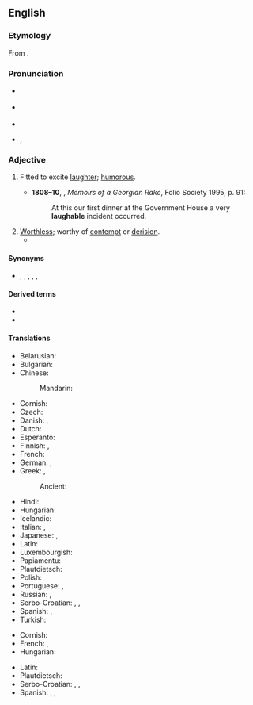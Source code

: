 ==English==

===Etymology===
From {{suffix|en|laugh|able}}.

===Pronunciation===
* {{a|Australia}} {{IPA|en|/ˈlaːfəbl̩/}}
* {{a|UK}} {{IPA|en|/ˈlɑːfəbl̩/|/ˈlæfəbl̩/}}
* {{audio|en|LL-Q1860 (eng)-Vealhurl-laughable.wav|Audio (UK)}}
* {{a|US}} {{enPR|ˈlăfəbl̩}}, {{IPA|en|/ˈlæfəbl̩/}}

===Adjective===
{{en-adj}}

# {{lb|en|now|rare}} Fitted to excite [[laughter]]; [[humorous]].
#*'''1808–10''', {{w|William Hickey (memoirist)|William Hickey}}, ''Memoirs of a Georgian Rake'', Folio Society 1995, p. 91:
#*:At this our first dinner at the Government House a very '''laughable''' incident occurred.
# [[worthless|Worthless]]; worthy of [[contempt]] or [[derision]].
#* {{quote-journal
|en
|date=June 3, 2012
|author=Nathan Rabin
|title=TV: Review: THE SIMPSONS (CLASSIC): “Mr. Plow” (season 4, episode 9; originally aired 11/19/1992)
|url=http://www.avclub.com/articles/mr-plow,75560/
|page=
|passage=It would be difficult, for example, to imagine a bigger, more obvious subject for comedy than the '''laughable''' self-delusion of washed-up celebrities, especially if the washed-up celebrity in question is Adam West, a camp icon who can go toe to toe with William Shatner as the king of winking self-parody.}}

====Synonyms====
* {{l|en|droll}}, {{l|en|ludicrous}}, {{l|en|mirthful}}, {{l|en|comical}}, {{l|en|risible}}, {{l|en|ridiculous}}

====Derived terms====
* {{l|en|laughableness}}
* {{l|en|laughably}}

====Translations====
{{trans-top|fitted to exite laughter}}
* Belarusian: {{t|be|сме́шны|m|sc=Cyrl}}
* Bulgarian: {{t+|bg|смешен}}
* Chinese:
*: Mandarin: {{t+|cmn|可笑|tr=kěxiào|sc=Hani}}
* Cornish: {{t|kw|hwarthus}}
* Czech: {{t+|cs|směšný}}
* Danish: {{t|da|latterlig}}, {{t|da|komisk}}
* Dutch: {{t+|nl|belachelijk}}
* Esperanto: {{t|eo|ridinda}}
* Finnish: {{t+|fi|huvittava}}, {{t+|fi|naurattava}}
* French: {{t+|fr|risible}}
* German: {{t+|de|lächerlich}}, {{t|de|lachhaft}}
* Greek: {{t+|el|γελοίος}}, {{t+|el|αστείος}}
*: Ancient: {{t|grc|γελοῖος|sc=polytonic}}
{{trans-mid}}
* Hindi: {{t|hi|हास्यस्पद}}
* Hungarian: {{t+|hu|mulatságos}}
* Icelandic: {{t+|is|hlægilegur}}
* Italian: {{t+|it|ridicolo}}, {{t+|it|risibile}}
* Japanese: {{t+|ja|可笑しい|tr=おかしい, okashii}}, {{t|ja|人笑わせ|tr=ひとわらわせ, hito-warawase}}
* Latin: {{t+|la|rīdiculus}}
* Luxembourgish: {{t|lb|lächerlech}}
* Papiamentu: {{t|pap|ridíkulo}}
* Plautdietsch: {{t|pdt|lachrich}}
* Polish: {{t+|pl|śmieszny}}
* Portuguese: {{t+|pt|ridículo}}, {{t+|pt|risível}}
* Russian: {{t+|ru|смешно́й}}, {{t+|ru|смехотво́рный}}
* Serbo-Croatian: {{t+|sh|smiješno|n}}, {{t|sh|smešno|n}}, {{t|sh|ridikulozno|n}}
* Spanish: {{t+|es|risible}}, {{t+|es|ridículo}}
* Turkish: {{t+|tr|gülünç}}
{{trans-bottom}}

{{trans-top|worthy of derision}}
* Cornish: {{t|kw|hwarthus}}
* French: {{t+|fr|risible}}, {{t+|fr|ridicule}}
* Hungarian: {{t+|hu|nevetséges}}
{{trans-mid}}
* Latin: {{t+|la|rīdiculus}}
* Plautdietsch: {{t|pdt|lachrich}}
* Serbo-Croatian: {{t+|sh|smiješno|n}}, {{t|sh|smešno|n}}, {{t|sh|ridikulozno|n}}
* Spanish: {{t+|es|irrisorio}}, {{t+|es|risible}}, {{t+|es|ridículo}}
{{trans-bottom}}